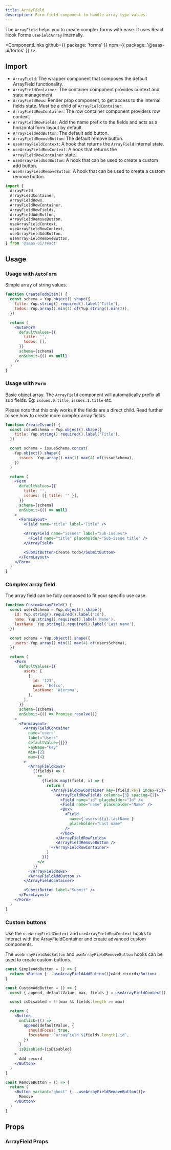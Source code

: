 ```yaml
---
title: ArrayField
description: Form field component to handle array type values.
---
```


The `ArrayField` helps you to create complex forms with ease.
It uses React Hook Forms `useFieldArray` internally.

<ComponentLinks
  github={{ package: 'forms' }}
  npm={{ package: '@saas-ui/forms' }}
/>

## Import

- `ArrayField`: The wrapper component that composes the default ArrayField functionality.
- `ArrayFieldContainer`: The container component provides context and state management.
- `ArrayFieldRows`: Render prop component, to get access to the internal fields state. Must be a child of `ArrayFieldContainer`.
- `ArrayFieldRowContainer`: The row container component providers row context.
- `ArrayFieldRowFields`: Add the name prefix to the fields and acts as a horizontal form layout by default.
- `ArrayFieldAddButton`: The default add button.
- `ArrayFieldRemoveButton`: The default remove button.
- `useArrayFieldContext`: A hook that returns the `ArrayField` internal state.
- `useArrayFieldRowContext`: A hook that returns the `ArrayFieldRowContainer` state.
- `useArrayFieldAddButton`: A hook that can be used to create a custom add button.
- `useArrayFieldRemoveButton`: A hook that can be used to create a custom remove button.

```ts
import {
  ArrayField,
  ArrayFieldContainer,
  ArrayFieldRows,
  ArrayFieldRowContainer,
  ArrayFieldRowFields,
  ArrayFieldAddButton,
  ArrayFieldRemoveButton,
  useArrayFieldContext,
  useArrayFieldRowContext,
  useArrayFieldAddButton,
  useArrayFieldRemoveButton,
} from '@saas-ui/react'
```

## Usage

### Usage with `AutoForm`

Simple array of string values.

```jsx
function CreateTodoItem() {
  const schema = Yup.object().shape({
    title: Yup.string().required().label('Title'),
    todos: Yup.array().min(1).of(Yup.string().min(2)),
  })

  return (
    <AutoForm
      defaultValues={{
        title: '',
        todos: [],
      }}
      schema={schema}
      onSubmit={() => null}
    />
  )
}
```

### Usage with `Form`

Basic object array. The `ArrayField` component will automatically prefix all sub fields.
Eg: `issues.0.title`, `issues.1.title` etc.

Please note that this only works if the fields are a direct child.
Read further to see how to create more complex array fields.

```jsx
function CreateIssue() {
  const issueSchema = Yup.object().shape({
    title: Yup.string().required().label('Title'),
  })

  const schema = issueSchema.concat(
    Yup.object().shape({
      issues: Yup.array().min(1).max(4).of(issueSchema),
    })
  )

  return (
    <Form
      defaultValues={{
        title: '',
        issues: [{ title: '' }],
      }}
      schema={schema}
      onSubmit={() => null}
    >
      <FormLayout>
        <Field name="title" label="Title" />

        <ArrayField name="issues" label="Sub-issues">
          <Field name="title" placeholder="Sub-issue title" />
        </ArrayField>

        <SubmitButton>Create todo</SubmitButton>
      </FormLayout>
    </Form>
  )
}
```

### Complex array field

The array field can be fully composed to fit your specific use case.

```jsx
function CustomArrayField() {
  const usersSchema = Yup.object().shape({
    id: Yup.string().required().label('Id'),
    name: Yup.string().required().label('Name'),
    lastName: Yup.string().required().label('Last name'),
  })

  const schema = Yup.object().shape({
    users: Yup.array().min(1).max(4).of(usersSchema),
  })

  return (
    <Form
      defaultValues={{
        users: [
          {
            id: '123',
            name: 'Eelco',
            lastName: 'Wiersma',
          },
        ],
      }}
      schema={schema}
      onSubmit={() => Promise.resolve()}
    >
      <FormLayout>
        <ArrayFieldContainer
          name="users"
          label="Users"
          defaultValue={{}}
          keyName="key"
          min={2}
          max={4}
        >
          <ArrayFieldRows>
            {(fields) => (
              <>
                {fields.map((field, i) => {
                  return (
                    <ArrayFieldRowContainer key={field.key} index={i}>
                      <ArrayFieldRowFields columns={3} spacing={1}>
                        <Field name="id" placeholder="Id" />
                        <Field name="name" placeholder="Name" />
                        <Box>
                          <Field
                            name={`users.${i}.lastName`}
                            placeholder="Last name"
                          />
                        </Box>
                      </ArrayFieldRowFields>
                      <ArrayFieldRemoveButton />
                    </ArrayFieldRowContainer>
                  )
                })}
              </>
            )}
          </ArrayFieldRows>
          <ArrayFieldAddButton />
        </ArrayFieldContainer>

        <SubmitButton label="Submit" />
      </FormLayout>
    </Form>
  )
}
```

### Custom buttons

Use the `useArrayFieldContext` and `useArrayFieldRowContext` hooks to interact with the ArrayFieldContainer and create advanced custom components.

The `useArrayFieldAddButton` and `useArrayFieldRemoveButton` hooks can be used to create custom buttons.

```jsx live=false
const SimpleAddButton = () => {
  return <Button {...useArrayFieldAddButton()}>Add record</Button>
}

const CustomAddButton = () => {
  const { append, defaultValue, max, fields } = useArrayFieldContext()

  const isDisabled = !!(max && fields.length >= max)

  return (
    <Button
      onClick={() =>
        append(defaultValue, {
          shouldFocus: true,
          focusName: `arrayField.${fields.length}.id`,
        })
      }
      isDisabled={isDisabled}
    >
      Add record
    </Button>
  )
}

const RemoveButton = () => {
  return (
    <Button variant="ghost" {...useArrayFieldRemoveButton()}>
      Remove
    </Button>
  )
}
```

## Props

### ArrayField Props
